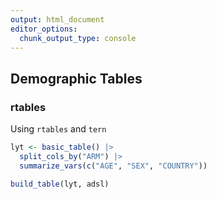 ```yaml
---
output: html_document
editor_options: 
  chunk_output_type: console
---
```

## Demographic Tables

### rtables

Using `rtables` and `tern`

```r
lyt <- basic_table() |>
  split_cols_by("ARM") |>
  summarize_vars(c("AGE", "SEX", "COUNTRY"))

build_table(lyt, adsl)
```
